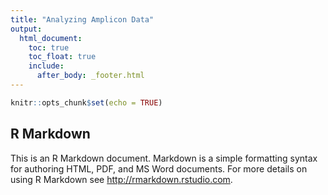 ```yaml
---
title: "Analyzing Amplicon Data"
output: 
  html_document:
    toc: true
    toc_float: true
    include:
      after_body: _footer.html
---
```


```r
knitr::opts_chunk$set(echo = TRUE)
```

## R Markdown

This is an R Markdown document. Markdown is a simple formatting syntax for authoring HTML, PDF, and MS Word documents. For more details on using R Markdown see <http://rmarkdown.rstudio.com>.